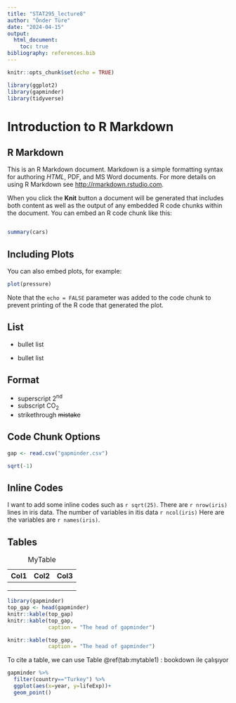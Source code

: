```yaml
---
title: "STAT295_lecture8"
author: "Önder Türe"
date: "2024-04-15"
output: 
  html_document:
    toc: true
bibliography: references.bib
---
```


```r
knitr::opts_chunk$set(echo = TRUE)
```

```r
library(ggplot2)
library(gapminder)
library(tidyverse)
```

# Introduction to R Markdown

## R Markdown

This is an R Markdown document. Markdown is a simple formatting syntax for authoring *HTML*, PDF, and MS Word documents. For more details on using R Markdown see <http://rmarkdown.rstudio.com>.

When you click the **Knit** button a document will be generated that includes both content as well as the output of any embedded R code chunks within the document. You can embed an R code chunk like this:

```r

```

```r
summary(cars)
```

## Including Plots

You can also embed plots, for example:

```r
plot(pressure)
```

Note that the `echo = FALSE` parameter was added to the code chunk to prevent printing of the R code that generated the plot.

## List

-   bullet list

-   bullet list

## Format

-   superscript 2^nd^
-   subscript CO~2~
-   strikethrough ~~mistake~~

## Code Chunk Options

```r
gap <- read.csv("gapminder.csv")
```

```r
sqrt(-1)
```

## Inline Codes

I want to add some inline codes such as `r sqrt(25)`. There are `r nrow(iris)` lines in iris data. The number of variables in itis data `r ncol(iris)` Here are the variables are `r names(iris)`.

## Tables

| Col1 | Col2 | Col3 |
|------|------|------|
|      |      |      |
|      |      |      |
|      |      |      |

: MyTable

```r
library(gapminder)
top_gap <- head(gapminder)
knitr::kable(top_gap)
knitr::kable(top_gap,
             caption = "The head of gapminder")
```

```r
knitr::kable(top_gap,
             caption = "The head of gapminder")
```

To cite a table, we can use Table \@ref(tab:mytable1) : bookdown ile çalışıyor

```r
gapminder %>% 
  filter(country=="Turkey") %>%
  ggplot(aes(x=year, y=lifeExp))+
  geom_point()

```
